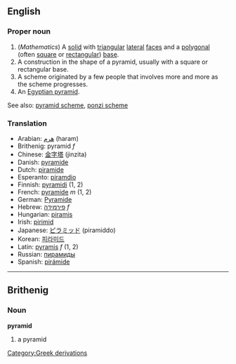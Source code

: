 {{Wikipedia}}
==English==

===Proper noun===
#(''Mathematics'') A [[solid]] with [[triangular]] [[lateral]] [[faces]] and a [[polygonal]] (often [[square]] or [[rectangular]]) [[base]].
#A construction in the shape of a pyramid, usually with a square or rectangular base.
#A scheme originated by a few people that involves more and more as the scheme progresses.
# An [[Egyptian pyramid]].

See also: [[pyramid scheme]], [[ponzi scheme]]

===Translation===
*Arabian: [[هرم]] (haram)
*Brithenig: pyramid ''f''
*Chinese: [[金字塔]] (jinzita)
*Danish: [[pyramide]]
*Dutch: [[piramide]]
*Esperanto: [[piramdio]]
*Finnish: [[pyramidi]] (1, 2)
*French: [[pyramide]] ''m'' (1, 2)
*German: [[Pyramide]]
*Hebrew: [[פירמידה]] ''f''
*Hungarian: [[piramis]]
*Irish: [[pirimid]]
*Japanese: [[ピラミッド]] (piramiddo)
*Korean: [[피라미드]]
*Latin: [[pyramis]] ''f'' (1, 2)
*Russian: [[пирамиды]]
*Spanish: [[pirámide]]
----

==Brithenig==
===Noun===
'''pyramid'''

#a pyramid
[[Category:Greek derivations]]